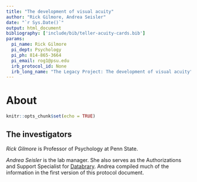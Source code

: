 ```yaml
---
title: "The development of visual acuity"
author: "Rick Gilmore, Andrea Seisler"
date: "`r Sys.Date()`"
output: html_document
bibliography: ['include/bib/teller-acuity-cards.bib']
params:
  pi_name: Rick Gilmore
  pi_dept: Psychology
  pi_ph: 814-865-3664
  pi_email: rog1@psu.edu
  irb_protocol_id: None
  irb_long_name: "The Legacy Project: The development of visual acuity"
---
```


# About {-}

```r
knitr::opts_chunk$set(echo = TRUE)
```

## The investigators {-}

*Rick Gilmore* is Professor of Psychology at Penn State.

*Andrea Seisler* is the lab manager. She also serves as the Authorizations and Support Specialist for [Databrary](https://databrary.org). Andrea compiled much of the information in the first version of this protocol document.

